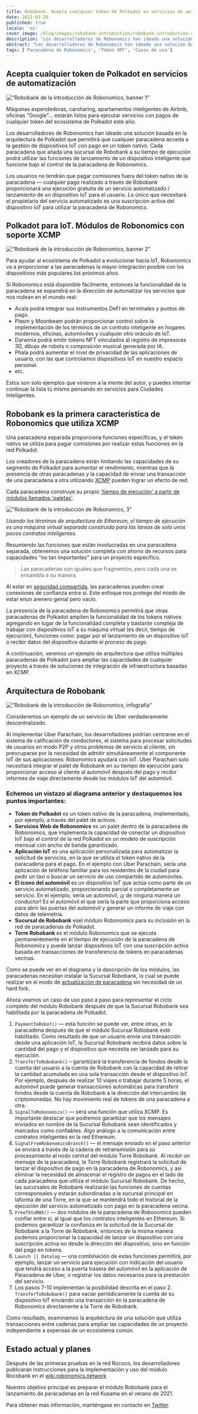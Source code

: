 ```yaml
---
title: Robobank. Acepta cualquier token de Polkadot en servicios de automatización
date: 2021-03-26
published: true
locale: 'es'
cover_image: /blog/images/robobank-introduction/robobank-introduction-cover.jpg
description: "Los desarrolladores de Robonomics han ideado una solución basada en la arquitectura de Polkadot que permitirá que cualquier paracadena acceda a la gestión de dispositivos IoT con pago en un token nativo"
abstract: "Los desarrolladores de Robonomics han ideado una solución basada en la arquitectura de Polkadot que permitirá que cualquier paracadena acceda a la gestión de dispositivos IoT con pago en un token nativo"
tags: ['Paracadena de Robonomics', 'Token XRT', 'Casos de uso']
---
```


<section class="animate-inside">

## Acepta cualquier token de Polkadot en servicios de automatización

</section>

<section class="animate-inside">

!["Robobank de la introducción de Robonomics, banner 1"](/blog/images/robobank-introduction/robobank-introduction-banner-1.jpg)

</section>

Máquinas expendedoras, carsharing, apartamentos inteligentes de Airbnb, oficinas "Google"... estarán listos para ejecutar servicios con pagos de cualquier token del ecosistema de Polkadot este año.

Los desarrolladores de Robonomics han ideado una solución basada en la arquitectura de Polkadot que permitirá que cualquier paracadena acceda a la gestión de dispositivos IoT con pago en un token nativo. Cada paracadena que añada una sucursal de Robobank a su tiempo de ejecución podrá utilizar las funciones de lanzamiento de un dispositivo inteligente que funcione bajo el control de la paracadena de Robonomics.


Los usuarios no tendrán que pagar comisiones fuera del token nativo de la paracadena — cualquier pago realizado a través de Robobank proporcionará una ejecución gratuita de un servicio automatizado / lanzamiento de un dispositivo IoT para el usuario. Lo único que necesitará el propietario del servicio automatizado es una suscripción activa del dispositivo IoT para utilizar la paracadena de Robonomics.

<section class="animate-inside">

## Polkadot para IoT. Módulos de Robonomics con soporte XCMP

</section>

<section class="animate-inside">

!["Robobank de la introducción de Robonomics, banner 2"](/blog/images/robobank-introduction/robobank-introduction-banner-2.jpg)

</section>

Para ayudar al ecosistema de Polkadot a evolucionar hacia IoT, Robonomics va a proporcionar a las paracadenas la mayor integración posible con los dispositivos más populares.los próximos años.


Si Robonomics está disponible fácilmente, entonces la funcionalidad de la paracadena se expandirá en la dirección de automatizar los servicios que nos rodean en el mundo real:


* Acala podrá integrar sus instrumentos DeFI en terminales y puntos de pago.
* Plasm y Moonbeam podrán proporcionar control sobre la implementación de los términos de un contrato inteligente en hogares modernos, oficinas, automóviles y cualquier otro oráculo de IoT.
* Darwinia podrá emitir tokens NFT vinculados al registro de impresoras 3D, dibujo de robots o composición musical generada por IA.
* Phala podrá aumentar el nivel de privacidad de las aplicaciones de usuario, con las que controlamos dispositivos IoT en nuestro espacio personal.
* etc.


Estos son solo ejemplos que vinieron a la mente del autor, y puedes intentar continuar la lista tú mismo pensando en servicios para Ciudades Inteligentes.

<section class="animate-inside">

## Robobank es la primera característica de Robonomics que utiliza XCMP

</section>


Una paracadena separada proporciona funciones específicas, y el token nativo se utiliza para pagar comisiones por realizar estas funciones en la red Polkadot.

Los creadores de la paracadena están limitando las capacidades de su segmento de Polkadot para aumentar el rendimiento, mientras que la presencia de otras paracadenas y la capacidad de enviar una transacción de una paracadena a otra utilizando [XCMP](https://wiki.polkadot.network/docs/en/learn-crosschain) pueden lograr un efecto de red.

Cada paracadena construye su propio ['tiempo de ejecución' a partir de módulos llamados 'paletas'](https://substrate.dev/docs/en/knowledgebase/runtime/).

<section class="animate-inside">

!["Robobank de la introducción de Robonomics, 3"](/blog/images/robobank-introduction/robobank-introduction-3.png)

*Usando los términos de arquitectura de Ethereum, el tiempo de ejecución es una máquina virtual separada construida para las tareas de solo unos pocos contratos inteligentes.*

</section>

Resumiendo las funciones que están involucradas en una paracadena separada, obtenemos una solución completa con ahorro de recursos para capacidades "no tan importantes" para un proyecto específico.

<section class="animate-inside">

> Las paracadenas son iguales que fragmentos, pero cada una se ensambla a su manera.

</section>

Al estar en [seguridad compartida](https://wiki.polkadot.network/docs/en/learn-security#shared-security), las paracadenas pueden crear conexiones de confianza entre sí. Este enfoque nos protege del miedo de estar enun arenero genial pero vacío.

La presencia de la paracadena de Robonomics permitirá que otras paracadenas de Polkadot amplíen la funcionalidad de los tokens nativos agregando en lugar de la funcionalidad completa y bastante compleja de trabajar con dispositivos IoT a su máquina virtual (es decir, tiempo de ejecución), funciones como: pagar por el lanzamiento de un dispositivo IoT o recibir datos del dispositivo durante el proceso de pago.

A continuación, veremos un ejemplo de arquitectura que utiliza múltiples paracadenas de Polkadot para ampliar las capacidades de cualquier proyecto a través de soluciones de integración de infraestructura basadas en XCMP.

<section class="animate-inside">

## Arquitectura de Robobank

</section>

<section class="animate-inside">

!["Robobank de la introducción de Robonomics, infografía"](/blog/images/robobank-introduction/robobank-introduction-infographics.png)

</section>

Consideremos un ejemplo de un servicio de Uber verdaderamente descentralizado.

Al implementar Uber Parachain, los desarrolladores podrían centrarse en el sistema de calificación de conductores, el sistema para procesar solicitudes de usuarios en modo P2P y otros problemas de servicio al cliente, sin preocuparse por la necesidad de admitir simultáneamente el componente IoT de sus aplicaciones: Robonomics ayudará con IoT. Uber Parachain solo necesitará integrar el palet de Robobank en su tiempo de ejecución para proporcionar acceso al cliente al automóvil después del pago y recibir informes de viaje directamente desde los módulos IoT del automóvil.

### Echemos un vistazo al diagrama anterior y destaquemos los puntos importantes:

* **Token de Polkadot** es un token nativo de la paracadena, implementado, por ejemplo, a través del palet de activos.
* **Servicios Web de Robonomics** es un palet dentro de la paracadena de Robonomics, que implementa la capacidad de conectar un dispositivo IoT bajo el control de la red Polkadot en un modelo de suscripción mensual con ancho de banda garantizado.
* **Aplicación IoT** es una aplicación personalizada para automatizar la solicitud de servicios, en la que se utiliza el token nativo de la paracadena para el pago. En el ejemplo con Uber Parachain, sería una aplicación de teléfono familiar para los residentes de la ciudad para pedir un taxi o buscar un servicio de uso compartido de automóviles.
* **El ícono del automóvil** es un dispositivo IoT que actúa como parte de un servicio automatizado, proporcionando parcial o completamente un servicio. En el ejemplo, sería un automóvil, ¡y de ninguna manera un conductor! Es el automóvil el que sería la parte que proporciona acceso para abrir las puertas del automóvil y generar un informe de viaje con datos de telemetría.
* **Sucursal de Robobank** esel módulo Robonomics para su inclusión en la red de paracadenas de Polkadot.
* **Torre Robobank** es el módulo Robonomics que se ejecuta permanentemente en el tiempo de ejecución de la paracadena de Robonomics y puede lanzar dispositivos IoT con una suscripción activa basada en transacciones de transferencia de tokens en paracadenas vecinas.

Como se puede ver en el diagrama y la descripción de los módulos, las paracadenas necesitan instalar la Sucursal Robobank, lo cual se puede realizar en el modo de [actualización de paracadena](https://wiki.polkadot.network/docs/en/build-protocol-info#runtime-upgrades) sin necesidad de un hard fork.

Ahora veamos un caso de uso paso a paso para representar el ciclo completo del módulo Robobank después de que la Sucursal Robobank sea habilitada por la paracadena de Polkadot.

1. `PaymentToRobot()` — esta función se puede ver, entre otras, en la paracadena después de que el módulo Sucursal Robobank esté habilitado. Como resultado de que un usuario envíe una transacción desde una aplicación IoT, la Sucursal Robobank recibirá datos sobre la cantidad del pago y el dispositivo que necesita ser lanzado para su ejecución.
2. `TransferToRobobank()` – garantizará la transferencia de fondos desde la cuenta del usuario a la cuenta de Robobank con la capacidad de retirar la cantidad acumulada en una sola transacción desde el dispositivo IoT. Por ejemplo, después de realizar 10 viajes o trabajar durante 5 horas, el automóvil puede generar transacciones automáticas para transferir fondos desde la cuenta de Robobank a la dirección del intercambio de criptomonedas. No hay movimiento real de tokens de una paracadena a otra.
3. `SignalToRobonomics()` — será una función que utiliza XCMP. Es importante destacar que podremos garantizar que los mensajes enviados en nombre de la Sucursal Robobank sean identificados y marcados como confiables. Algo análogo a la comunicación entre contratos inteligentes en la red Ethereum.
4. `SignalFromRobonomicsBranch()`  — el mensaje enviado en el paso anterior se enviará a través de la cadena de retransmisión para su procesamiento al nodo central del módulo Torre Robobank. Al recibir un mensaje de la paracadena, la Torre Robobank registrará la solicitud de lanzar el dispositivo de pago en la paracadena de Robonomics, y así eliminar la necesidad de almacenar el registro de pagos en el lado de cada paracadena que utiliza el módulo Sucursal Robobank. De hecho, las sucursales de Robobank realizarán las funciones de cuentas corresponsales y estarán subordinadas a la sucursal principal en laforma de una Torre, en la que se mantendrá todo el historial de la ejecución del servicio automatizado con pago en la paracadena vecina.
5. `FreeTXtoRWS()` — dos módulos de la paracadena de Robonomics pueden confiar entre sí, al igual que los contratos inteligentes en Ethereum. Si podemos garantizar la confianza en la solicitud de la Sucursal de Robobank a la Torre de Robobank, entonces de la misma manera podemos proporcionar la capacidad de lanzar un dispositivo con una suscripción activa no desde la dirección del dispositivo, sino en función del pago en tokens.
6. `Launch || Datalog` — una combinación de estas funciones permitirá, por ejemplo, lanzar un servicio para ejecución con indicación del usuario que tendrá acceso a la puerta trasera del automóvil en la aplicación de Paracadena de Uber, o registrar los datos necesarios para la prestación del servicio.
7. Los pasos 7-10 implementan la posibilidad descrita en el paso 2. `TransferToRobobank()` para vaciar periódicamente la cuenta de su dispositivo IoT enviando una transacción en la paracadena de Robonomics directamente a la Torre de Robobank.

Como resultado, examinamos la arquitectura de una solución que utiliza transacciones entre cadenas para ampliar las capacidades de un proyecto independiente a expensas de un ecosistema común.

<section class="animate-inside">

## Estado actual y planes

</section>

Después de las primeras pruebas en la red Rococo, los desarrolladores publicarán instrucciones para la implementación y uso del módulo Rocobank en el [wiki.robonomics.network](https://wiki.robonomics.network/)

Nuestro objetivo principal es preparar el módulo Robobank para el lanzamiento de paracadenas en la red Kusama en el verano de 2021.

Para obtener más información, manténgase en contacto en [Twitter](https://twitter.com/AIRA_Robonomics).